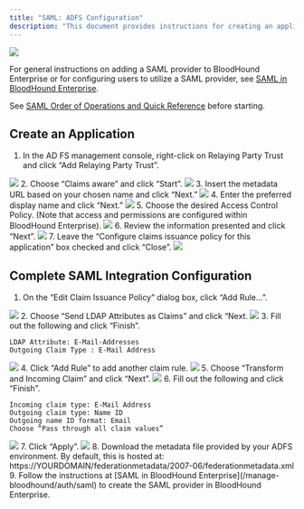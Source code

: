 ---
title: "SAML: ADFS Configuration"
description: "This document provides instructions for creating an application within ADFS for compatibility with BloodHound Enterprise."
---

<img noZoom src="/assets/enterprise-AND-community-edition-pill-tag.svg"/> 

For general instructions on adding a SAML provider to BloodHound Enterprise or for configuring users to utilize a SAML provider, see [SAML in BloodHound Enterprise](/manage-bloodhound/auth/saml).

See [SAML Order of Operations and Quick Reference](/manage-bloodhound/auth/saml) before starting.

## Create an Application

1.  In the AD FS management console, right-click on Relaying Party Trust and click “Add Relaying Party Trust”.
<Frame>
  <img src="/assets/image-2-25.png"/>
</Frame>
2.  Choose “Claims aware” and click “Start”.
<Frame>
  <img src="/assets/image-2-26.png"/>
</Frame>
3.  Insert the metadata URL based on your chosen name and click “Next.”
<Frame>
  <img src="/assets/image-2-27.png"/>
</Frame>
4.  Enter the preferred display name and click “Next.”
<Frame>
  <img src="/assets/image-2-28.png"/>
</Frame>
5.  Choose the desired Access Control Policy. (Note that access and permissions are configured within BloodHound Enterprise).
<Frame>
  <img src="/assets/image-2-29.png"/>
</Frame>
6.  Review the information presented and click “Next”.
<Frame>
  <img src="/assets/image-2-30.png"/>
</Frame>
7.  Leave the “Configure claims issuance policy for this application” box checked and click “Close”.
<Frame>
  <img src="/assets/image-2-31.png"/>
</Frame>

## Complete SAML Integration Configuration

1.  On the “Edit Claim Issuance Policy” dialog box, click “Add Rule…”.
<Frame>
  <img src="/assets/image-2-32.png"/>
</Frame>
2.  Choose “Send LDAP Attributes as Claims” and click “Next.
<Frame>
  <img src="/assets/image-2-33.png"/>
</Frame>
3.  Fill out the following and click “Finish”.

    LDAP Attribute: E-Mail-Addresses
    Outgoing Claim Type : E-Mail Address

<Frame>
  <img src="/assets/image-2-34.png"/>
</Frame>
4.  Click “Add Rule” to add another claim rule.
<Frame>
  <img src="/assets/image-2-35.png"/>
</Frame>
5.  Choose “Transform and Incoming Claim” and click “Next”.
<Frame>
  <img src="/assets/image-2-36.png"/>
</Frame>
6.  Fill out the following and click “Finish”.

    Incoming claim type: E-Mail Address
    Outgoing claim type: Name ID
    Outgoing name ID format: Email
    Choose “Pass through all claim values”
<Frame>
  <img src="/assets/image-2-37.png"/>
</Frame>
7.  Click “Apply”.
<Frame>
  <img src="/assets/image-2-38.png"/>
</Frame>
8.  Download the metadata file provided by your ADFS environment. By default, this is hosted at: https://YOURDOMAIN/federationmetadata/2007-06/federationmetadata.xml
9.  Follow the instructions at [SAML in BloodHound Enterprise](/manage-bloodhound/auth/saml) to create the SAML provider in BloodHound Enterprise.
